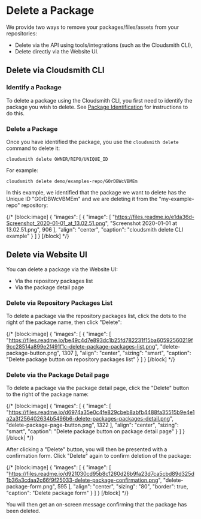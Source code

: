 
# Delete a Package

We provide two ways to remove your packages/files/assets from your repositories: 

- Delete via the API using tools/integrations (such as the Cloudsmith CLI), 
- Delete directly via the Website UI.


## Delete via Cloudsmith CLI

### Identify a Package

To delete a package using the Cloudsmith CLI, you first need to identify the package you wish to delete.  See [Package Identification](doc:identifying-a-package) for instructions to do this. 

### Delete a Package

Once you have identified the package, you use the `cloudsmith delete` command to delete it: 

```shell
cloudsmith delete OWNER/REPO/UNIQUE_ID
```

For example: 

```shell
cloudsmith delete demo/examples-repo/G0rDBWcVBMEm
```

In this example, we identified that the package we want to delete has the Unique ID "G0rDBWcVBMEm" and we are deleting it from the "my-example-repo" repository: 

<BlockImage src={imge1da36d_Screenshot_2020_01_01_at_13_02_51} alt="cloudsmith delete CLI example"></BlockImage>
{/* [block:image]
{
  "images": [
    {
      "image": [
        "https://files.readme.io/e1da36d-Screenshot_2020-01-01_at_13.02.51.png",
        "Screenshot 2020-01-01 at 13.02.51.png",
        906
      ],
      "align": "center",
      "caption": "cloudsmith delete CLI example"
    }
  ]
}
[/block] */}

## Delete via Website UI

You can delete a package via the Website UI:

- Via the repository packages list
- Via the package detail page

### Delete via Repository Packages List

To delete a package via the repository packages list, click the dots to the right of the package name, then click "Delete":
<BlockImage src={imgbe49c4d7e893dc1b25fd782231f15ba60592560219f9cc28514a899e2f491f1c_delete_package_packages_list} alt="Delete package button on repository packages list"></BlockImage>

{/* [block:image]
{
  "images": [
    {
      "image": [
        "https://files.readme.io/be49c4d7e893dc1b25fd782231f15ba60592560219f9cc28514a899e2f491f1c-delete-package-packages-list.png",
        "delete-package-button.png",
        1307
      ],
      "align": "center",
      "sizing": "smart",
      "caption": "Delete package button on repository packages list"
    }
  ]
}
[/block] */}


### Delete via the Package Detail page

To delete a package via the package detail page, click the "Delete" button to the right of the package name:

<BlockImage src={imgd6974a35e0c4fe829cbeb8abfb4488fa35515b9e4e1a2a3f256402634b5496b6_delete_packages_packages_detail} alt="Delete package button on package detail page"></BlockImage>
{/* 
[block:image]
{
  "images": [
    {
      "image": [
        "https://files.readme.io/d6974a35e0c4fe829cbeb8abfb4488fa35515b9e4e1a2a3f256402634b5496b6-delete-packages-packages-detail.png",
        "delete-package-page-button.png",
        1322
      ],
      "align": "center",
      "sizing": "smart",
      "caption": "Delete package button on package detail page"
    }
  ]
}
[/block] */}


After clicking a "Delete" button, you will then be presented with a confirmation form. Click "Delete" again to confirm deletion of the package:

<BlockImage src={imgd921030cd95b8c1260d26b9fa23d7ca5cbd89d325d1b36a3cdaa2c66f9f25033_delete_package_confirmation} alt="Delete package form"></BlockImage>
{/* 
[block:image]
{
  "images": [
    {
      "image": [
        "https://files.readme.io/d921030cd95b8c1260d26b9fa23d7ca5cbd89d325d1b36a3cdaa2c66f9f25033-delete-package-confirmation.png",
        "delete-package-form.png",
        595
      ],
      "align": "center",
      "sizing": "80",
      "border": true,
      "caption": "Delete package form"
    }
  ]
}
[/block] */}


You will then get an on-screen message confirming that the package has been deleted.
